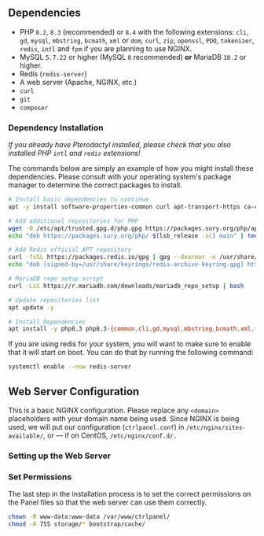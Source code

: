 



## Dependencies

- PHP `8.2`, `8.3` (recommended) or `8.4` with the following extensions: `cli`, `gd`, `mysql`, `mbstring`, `bcmath`, `xml` or `dom`, `curl`, `zip`, `openssl`, `PDO`, `tokenizer`, `redis`, `intl` and `fpm` if you are planning to use NGINX.
- MySQL `5.7.22` or higher (MySQL `8` recommended) **or** MariaDB `10.2` or higher.
- Redis (`redis-server`)
- A web server (Apache, NGINX, etc.)
- `curl`
- `git`
- `composer`

### Dependency Installation

_If you already have Pterodactyl installed, please check that you also installed PHP `intl` and `redis` extensions!_

The commands below are simply an example of how you might install these dependencies. Please consult with your operating system's package manager to determine the correct packages to install.

```bash
# Install basic dependencies to continue
apt -y install software-properties-common curl apt-transport-https ca-certificates gnupg lsb-release

# Add additional repositories for PHP
wget -O /etc/apt/trusted.gpg.d/php.gpg https://packages.sury.org/php/apt.gpg
echo "deb https://packages.sury.org/php/ $(lsb_release -sc) main" | tee /etc/apt/sources.list.d/php.list

# Add Redis official APT repository
curl -fsSL https://packages.redis.io/gpg | gpg --dearmor -o /usr/share/keyrings/redis-archive-keyring.gpg
echo "deb [signed-by=/usr/share/keyrings/redis-archive-keyring.gpg] https://packages.redis.io/deb $(lsb_release -cs) main" | sudo tee /etc/apt/sources.list.d/redis.list

# MariaDB repo setup script
curl -LsS https://r.mariadb.com/downloads/mariadb_repo_setup | bash

# Update repositories list
apt update -y

# Install Dependencies
apt install -y php8.3 php8.3-{common,cli,gd,mysql,mbstring,bcmath,xml,fpm,curl,zip,intl,redis} mariadb-server nginx git redis-server
```

If you are using redis for your system, you will want to make sure to enable that it will start on boot. You can do that by running the following command:

```bash
systemctl enable --now redis-server
```

<ComposerInstall />

<DownloadFiles />

<DatabaseSetup />

<ComposerPackages />

<StorageSymlink />

## Web Server Configuration

This is a basic NGINX configuration. Please replace any `<domain>` placeholders with your domain name being used. Since NGINX is being used, we will put our configuration (`ctrlpanel.conf`) in `/etc/nginx/sites-available/`, or — if on CentOS, `/etc/nginx/conf.d/.`

### Setting up the Web Server

<Tabs>
  <TabItem value="nginx-ssl" label="Nginx With SSL" default>
    <NginxSSL />
  </TabItem>
  <TabItem value="nginx-no-ssl" label="Nginx Without SSL">
    <NginxNoSSL />
  </TabItem>
  <TabItem value="apache-ssl" label="Apache With SSL">
    <ApacheSSL />
  </TabItem>
  <TabItem value="apache-nossl" label="Apache Without SSL">
    <ApacheNoSSL />
  </TabItem>
</Tabs>

### Set Permissions

The last step in the installation process is to set the correct permissions on the Panel files so that the web server can
use them correctly.

```bash
chown -R www-data:www-data /var/www/ctrlpanel/
chmod -R 755 storage/* bootstrap/cache/
```

<QueueListeners />

<NavigateToWeb />

